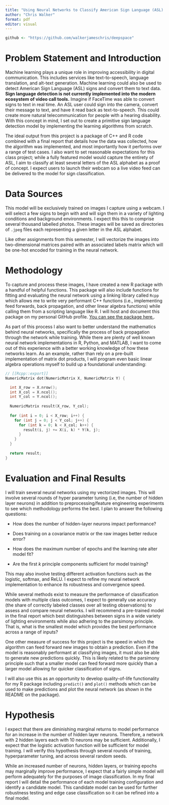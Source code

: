 ```yaml
---
title: "Using Neural Networks to Classify American Sign Language (ASL) Signs"
author: "Chris Walker"
format: pdf
editor: visual
---
```


```r
github <- "https://github.com/walkerjameschris/deepspace"
```

# Problem Statement and Introduction

Machine learning plays a unique role in improving accessibility in digital communication. This includes services like text-to-speech, language translation, and alt-text generation. Machine learning could also be used to detect American Sign Language (ASL) signs and convert them to text data. **Sign language detection is not currently implemented into the modern ecosystem of video call tools.** Imagine if FaceTime was able to convert signs to text in real time. An ASL user could sign into the camera, convert their message to text, and have it read back as text-to-speech. This could create more natural telecommunication for people with a hearing disability. With this concept in mind, I set out to create a primitive sign language detection model by implementing the learning algorithms from scratch.

The ideal output from this project is a package of C++ and R code combined with a final report that details how the data was collected, how the algorithm was implemented, and most importantly how it performs over a range of test cases. I also want to set reasonable expectations for this class project; while a fully featured model would capture the entirety of ASL, I aim to classify at least several letters of the ASL alphabet as a proof of concept. I expect users to launch their webcam so a live video feed can be delivered to the model for sign classification.

# Data Sources

This model will be exclusively trained on images I capture using a webcam. I will select a few signs to begin with and will sign them in a variety of lighting conditions and background environments. I expect this this to comprise several thousand labelled photos. These images will be saved as directories of `.jpeg` files each representing a given letter in the ASL alphabet.

Like other assignments from this semester, I will vectorize the images into two-dimensional matrices paired with an associated labels matrix which will be one-hot encoded for training in the neural network.

# Methodology

To capture and process these images, I have created a new R package with a handful of helpful functions. This package will also include functions for fitting and evaluating the neural network using a linking library called `Rcpp` which allows me to write very performant C++ functions (i.e., implementing feed forwards, back propagation, and other linear algebra functions) while calling them from a scripting language like R. I will host and document this package on my personal GitHub profile. [You can see the package here.](https://github.com/walkerjameschris/deepspace).

As part of this process I also want to better understand the mathematics behind neural networks, specifically the process of back propagation through the network while training. While there are plenty of well known neural network implementations in R, Python, and MATLAB, I want to come out of this experience with a better working knowledge of how these networks learn. As an example, rather than rely on a pre-built implementation of matrix dot products, I will program even basic linear algebra operations myself to build up a foundational understanding:

``` cpp
// [[Rcpp::export]]
NumericMatrix dot(NumericMatrix X, NumericMatrix Y) {

  int X_row = X.nrow();
  int X_col = X.ncol();
  int Y_col = Y.ncol();
  
  NumericMatrix result(X_row, Y_col);
  
  for (int i = 0; i < X_row; i++) {
    for (int j = 0; j < Y_col; j++) {
      for (int k = 0; k < X_col; k++) {
        result(i, j) += X(i, k) * Y(k, j);
      }
    }
  }
  
  return result;
}
```

# Evaluation and Final Results

I will train several neural networks using my vectorized images. This will involve several rounds of hyper parameter tuning (i.e, the number of hidden layer neurons) in addition to preprocessing/feature engineering experiments to see which methodology performs the best. I plan to answer the following questions:

-   How does the number of hidden-layer neurons impact performance?

-   Does training on a covariance matrix or the raw images better reduce error?

-   How does the maximum number of epochs and the learning rate alter model fit?

-   Are the first *k* principle components sufficient for model training?

This may also involve testing different activation functions such as the logistic, softmax, and ReLU. I expect to refine my neural network implementation to enhance its robustness and convergence speed.

While several methods exist to measure the performance of classification models with multiple class outcomes, I expect to generally use accuracy (the share of correctly labeled classes over all testing observations) to assess and compare neural networks. I will recommend a pre-trained model in the final report which best distinguishes between signs in a wide variety of lighting environments while also adhering to the parsimony principle. That is, what is the smallest model which provides the best performance across a range of inputs?

One other measure of success for this project is the speed in which the algorithm can feed forward new images to obtain a prediction. Even if the model is reasonably performant at classifying images, it must also be able to generate new predictions quickly. This is likely related to the parsimony principle such that a smaller model can feed forward more quickly than a larger model allowing for quicker classification of signs.

I will also use this as an opportunity to develop quality-of-life functionality for my R package including `predict()` and `plot()` methods which can be used to make predictions and plot the neural network (as shown in the README on the package).

# Hypothesis

I expect that there are diminishing marginal returns to model performance for an increase in the number of hidden layer neurons. Therefore, a network with 2 hidden layers each with 10 neurons may be sufficient. Additionally, I expect that the logistic activation function will be sufficient for model training. I will verify this hypothesis through several rounds of training, hyperparameter tuning, and across several random seeds.

While an increased number of neurons, hidden layers, or training epochs may marginally improve performance, I expect that a fairly simple model will perform adequately for the purposes of image classification. In my final report I will detail the performance of each model training configuration and identify a candidate model. This candidate model can be used for further robustness testing and edge case classification so it can be refined into a final model.
